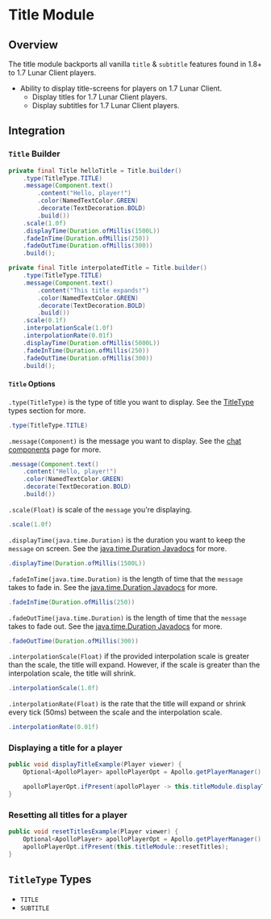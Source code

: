 # Title Module

## Overview

The title module backports all vanilla `title` & `subtitle` features found in 1.8+ to 1.7 Lunar Client players.

- Ability to display title-screens for players on 1.7 Lunar Client.
  - Display titles for 1.7 Lunar Client players.
  - Display subtitles for 1.7 Lunar Client players.

## Integration

### `Title` Builder

```java
private final Title helloTitle = Title.builder()
    .type(TitleType.TITLE)
    .message(Component.text()
        .content("Hello, player!")
        .color(NamedTextColor.GREEN)
        .decorate(TextDecoration.BOLD)
        .build())
    .scale(1.0f)
    .displayTime(Duration.ofMillis(1500L))
    .fadeInTime(Duration.ofMillis(250))
    .fadeOutTime(Duration.ofMillis(300))
    .build();
```

```java
private final Title interpolatedTitle = Title.builder()
    .type(TitleType.TITLE)
    .message(Component.text()
        .content("This title expands!")
        .color(NamedTextColor.GREEN)
        .decorate(TextDecoration.BOLD)
        .build())
    .scale(0.1f)
    .interpolationScale(1.0f)
    .interpolationRate(0.01f)
    .displayTime(Duration.ofMillis(5000L))
    .fadeInTime(Duration.ofMillis(250))
    .fadeOutTime(Duration.ofMillis(300))
    .build();
```

#### `Title` Options

`.type(TitleType)` is the type of title you want to display. See the [TitleType](#titletype-types) types section for more.

```java
.type(TitleType.TITLE)
```

`.message(Component)` is the message you want to display. See the [chat components](https://docs.advntr.dev/text.html) page for more.

```java
.message(Component.text()
    .content("Hello, player!")
    .color(NamedTextColor.GREEN)
    .decorate(TextDecoration.BOLD)
    .build())
```

`.scale(Float)` is scale of the `message` you're displaying.

```java
.scale(1.0f)
```

`.displayTime(java.time.Duration)` is the duration you want to keep the `message` on screen. See the [java.time.Duration Javadocs](https://docs.oracle.com/javase/8/docs/api/java/time/Duration.html) for more.

```java
.displayTime(Duration.ofMillis(1500L))
```

`.fadeInTime(java.time.Duration)` is the length of time that the `message` takes to fade in. See the [java.time.Duration Javadocs](https://docs.oracle.com/javase/8/docs/api/java/time/Duration.html) for more.

```java
.fadeInTime(Duration.ofMillis(250))
```

`.fadeOutTime(java.time.Duration)` is the length of time that the `message` takes to fade out. See the [java.time.Duration Javadocs](https://docs.oracle.com/javase/8/docs/api/java/time/Duration.html) for more.

```java
.fadeOutTime(Duration.ofMillis(300))
```

`.interpolationScale(Float)` if the provided interpolation scale is greater than the scale, the title will expand. However, if the scale is greater than the interpolation scale, the title will shrink.

```java
.interpolationScale(1.0f)
```

`.interpolationRate(Float)` is the rate that the title will expand or shrink every tick (50ms) between the scale and the interpolation scale.

```java
.interpolationRate(0.01f)
```

### Displaying a title for a player

```java
public void displayTitleExample(Player viewer) {
    Optional<ApolloPlayer> apolloPlayerOpt = Apollo.getPlayerManager().getPlayer(viewer.getUniqueId());

    apolloPlayerOpt.ifPresent(apolloPlayer -> this.titleModule.displayTitle(apolloPlayer, this.helloTitle));
}
```

### Resetting all titles for a player

```java
public void resetTitlesExample(Player viewer) {
    Optional<ApolloPlayer> apolloPlayerOpt = Apollo.getPlayerManager().getPlayer(viewer.getUniqueId());
    apolloPlayerOpt.ifPresent(this.titleModule::resetTitles);
}
```

## `TitleType` Types

* `TITLE`
* `SUBTITLE`
